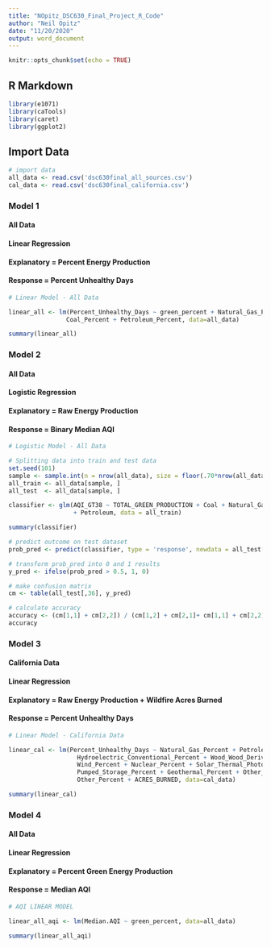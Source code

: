 ---
title: "NOpitz_DSC630_Final_Project_R_Code"
author: "Neil Opitz"
date: "11/20/2020"
output: word_document
---

```{r setup, include=FALSE}
knitr::opts_chunk$set(echo = TRUE)
```


## R Markdown


```{r libraries}
library(e1071) 
library(caTools) 
library(caret) 
library(ggplot2)
```


## Import Data


```{r import data}
# import data
all_data <- read.csv('dsc630final_all_sources.csv')
cal_data <- read.csv('dsc630final_california.csv')
```


### Model 1
#### All Data
#### Linear Regression
#### Explanatory = Percent Energy Production
#### Response = Percent Unhealthy Days


```{r model 1}
# Linear Model - All Data

linear_all <- lm(Percent_Unhealthy_Days ~ green_percent + Natural_Gas_Percent + 
                Coal_Percent + Petroleum_Percent, data=all_data) 

summary(linear_all)
```


### Model 2
#### All Data
#### Logistic Regression
#### Explanatory = Raw Energy Production
#### Response = Binary Median AQI


```{r model 2}

# Logistic Model - All Data

# Splitting data into train and test data 
set.seed(101)
sample <- sample.int(n = nrow(all_data), size = floor(.70*nrow(all_data)), replace = F)
all_train <- all_data[sample, ]
all_test  <- all_data[sample, ]

classifier <- glm(AQI_GT38 ~ TOTAL_GREEN_PRODUCTION + Coal + Natural_Gas
                  + Petroleum, data = all_train) 

summary(classifier)

# predict outcome on test dataset
prob_pred <- predict(classifier, type = 'response', newdata = all_test[])

# transform prob_pred into 0 and 1 results
y_pred <- ifelse(prob_pred > 0.5, 1, 0)

# make confusion matrix
cm <- table(all_test[,36], y_pred)

# calculate accuracy
accuracy <- (cm[1,1] + cm[2,2]) / (cm[1,2] + cm[2,1]+ cm[1,1] + cm[2,2])
accuracy
```


### Model 3
#### California Data
#### Linear Regression
#### Explanatory = Raw Energy Production + Wildfire Acres Burned
#### Response = Percent Unhealthy Days


```{r model 3}
# Linear Model - California Data

linear_cal <- lm(Percent_Unhealthy_Days ~ Natural_Gas_Percent + Petroleum_Percent + Coal_Percent +
                   Hydroelectric_Conventional_Percent + Wood_Wood_Derived_Fuels_Percent + 
                   Wind_Percent + Nuclear_Percent + Solar_Thermal_Photovoltaic_Percent +
                   Pumped_Storage_Percent + Geothermal_Percent + Other_Biomass_Percent +
                   Other_Percent + ACRES_BURNED, data=cal_data) 

summary(linear_cal)
```


### Model 4
#### All Data
#### Linear Regression
#### Explanatory = Percent Green Energy Production
#### Response = Median AQI



```{r model 4}
# AQI LINEAR MODEL

linear_all_aqi <- lm(Median.AQI ~ green_percent, data=all_data) 

summary(linear_all_aqi)
```











